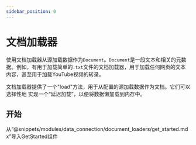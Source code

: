 ```yaml
---
sidebar_position: 0
---
```

# 文档加载器

使用文档加载器从源加载数据作为`Document`。`Document`是一段文本和相关的元数据。例如，有用于加载简单的`.txt`文件的文档加载器，用于加载任何网页的文本内容，甚至用于加载YouTube视频的转录。

文档加载器提供了一个"load"方法，用于从配置的源加载数据作为文档。它们可以选择性地
实现一个“延迟加载”，以便将数据懒加载到内存中。

## 开始

从“@snippets/modules/data_connection/document_loaders/get_started.mdx”导入GetStarted组件

<GetStarted/>
